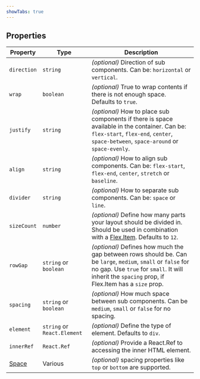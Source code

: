 ```yaml
---
showTabs: true
---
```


## Properties

| Property                                | Type                        | Description                                                                                                                                                                                                        |
| --------------------------------------- | --------------------------- | ------------------------------------------------------------------------------------------------------------------------------------------------------------------------------------------------------------------ |
| `direction`                             | `string`                    | _(optional)_ Direction of sub components. Can be: `horizontal` or `vertical`.                                                                                                                                      |
| `wrap`                                  | `boolean`                   | _(optional)_ True to wrap contents if there is not enough space. Defaults to `true`.                                                                                                                               |
| `justify`                               | `string`                    | _(optional)_ How to place sub components if there is space available in the container. Can be: `flex-start`, `flex-end`, `center`, `space-between`, `space-around` or `space-evenly`.                              |
| `align`                                 | `string`                    | _(optional)_ How to align sub components. Can be: `flex-start`, `flex-end`, `center`, `stretch` or `baseline`.                                                                                                     |
| `divider`                               | `string`                    | _(optional)_ How to separate sub components. Can be: `space` or `line`.                                                                                                                                            |
| `sizeCount`                             | `number`                    | _(optional)_ Define how many parts your layout should be divided in. Should be used in combination with a [Flex.Item](/uilib/layout/flex/item). Defaults to `12`.                                                  |
| `rowGap`                                | `string` or `boolean`       | _(optional)_ Defines how much the gap between rows should be. Can be `large`, `medium`, `small` or `false` for no gap. Use `true` for `small`. It will inherit the `spacing` prop, if Flex.Item has a `size` prop. |
| `spacing`                               | `string` or `boolean`       | _(optional)_ How much space between sub components. Can be `medium`, `small` or `false` for no spacing.                                                                                                            |
| `element`                               | `string` or `React.Element` | _(optional)_ Define the type of element. Defaults to `div`.                                                                                                                                                        |
| `innerRef`                              | `React.Ref`                 | _(optional)_ Provide a React.Ref to accessing the inner HTML element.                                                                                                                                              |
| [Space](/uilib/layout/space/properties) | Various                     | _(optional)_ spacing properties like `top` or `bottom` are supported.                                                                                                                                              |
